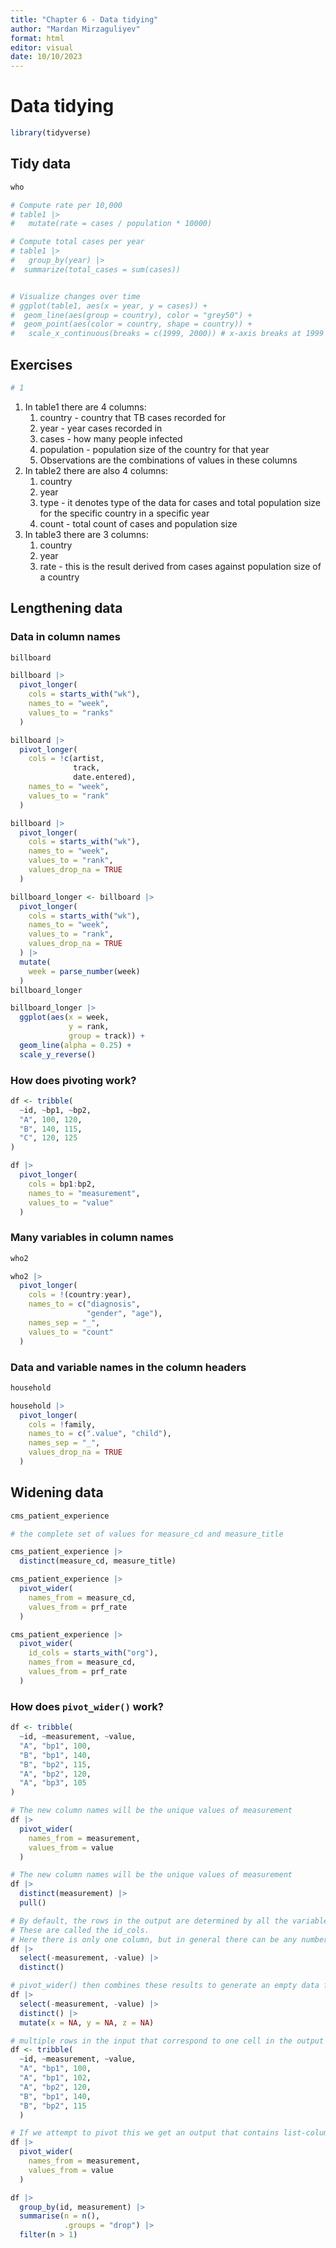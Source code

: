 ```yaml
---
title: "Chapter 6 - Data tidying"
author: "Mardan Mirzaguliyev"
format: html
editor: visual
date: 10/10/2023
---
```


# Data tidying

```r
library(tidyverse)
```

## **Tidy data**

```r
who
```

```r
# Compute rate per 10,000
# table1 |>
#   mutate(rate = cases / population * 10000)

# Compute total cases per year
# table1 |> 
#   group_by(year) |> 
#  summarize(total_cases = sum(cases))


# Visualize changes over time
# ggplot(table1, aes(x = year, y = cases)) +
#  geom_line(aes(group = country), color = "grey50") +
#  geom_point(aes(color = country, shape = country)) +
#   scale_x_continuous(breaks = c(1999, 2000)) # x-axis breaks at 1999 and 2000
```

## Exercises

```r
# 1
```

1.  In table1 there are 4 columns:
    1.  country - country that TB cases recorded for
    2.  year - year cases recorded in
    3.  cases - how many people infected
    4.  population - population size of the country for that year
    5.  Observations are the combinations of values in these columns
2.  In table2 there are also 4 columns:
    1.  country
    2.  year
    3.  type - it denotes type of the data for cases and total population size for the specific country in a specific year
    4.  count - total count of cases and population size
3.  In table3 there are 3 columns:
    1.  country
    2.  year
    3.  rate - this is the result derived from cases against population size of a country

## **Lengthening data**

### **Data in column names**

```r
billboard
```

```r
billboard |> 
  pivot_longer(
    cols = starts_with("wk"),
    names_to = "week",
    values_to = "ranks"
  )
```

```r
billboard |> 
  pivot_longer(
    cols = !c(artist, 
              track, 
              date.entered),
    names_to = "week",
    values_to = "rank"
  )
```

```r
billboard |> 
  pivot_longer(
    cols = starts_with("wk"),
    names_to = "week",
    values_to = "rank",
    values_drop_na = TRUE
  )
```

```r
billboard_longer <- billboard |> 
  pivot_longer(
    cols = starts_with("wk"),
    names_to = "week",
    values_to = "rank",
    values_drop_na = TRUE
  ) |> 
  mutate(
    week = parse_number(week)
  )
billboard_longer
```

```r
billboard_longer |> 
  ggplot(aes(x = week,
             y = rank,
             group = track)) +
  geom_line(alpha = 0.25) +
  scale_y_reverse()
```

### **How does pivoting work?**

```r
df <- tribble(
  ~id, ~bp1, ~bp2,
  "A", 100, 120,
  "B", 140, 115,
  "C", 120, 125
)
```

```r
df |> 
  pivot_longer(
    cols = bp1:bp2,
    names_to = "measurement",
    values_to = "value"
  )
```

### **Many variables in column names**

```r
who2
```

```r
who2 |> 
  pivot_longer(
    cols = !(country:year),
    names_to = c("diagnosis", 
                 "gender", "age"),
    names_sep = "_",
    values_to = "count"
  )
```

### **Data and variable names in the column headers**

```r
household
```

```r
household |> 
  pivot_longer(
    cols = !family,
    names_to = c(".value", "child"),
    names_sep = "_",
    values_drop_na = TRUE
  )
```

## **Widening data**

```r
cms_patient_experience
```

```r
# the complete set of values for measure_cd and measure_title

cms_patient_experience |> 
  distinct(measure_cd, measure_title)
```

```r
cms_patient_experience |> 
  pivot_wider(
    names_from = measure_cd,
    values_from = prf_rate
  )
```

```r
cms_patient_experience |> 
  pivot_wider(
    id_cols = starts_with("org"),
    names_from = measure_cd,
    values_from = prf_rate
  )
```

### **How does `pivot_wider()` work?**

```r
df <- tribble(
  ~id, ~measurement, ~value,
  "A", "bp1", 100,
  "B", "bp1", 140,
  "B", "bp2", 115,
  "A", "bp2", 120,
  "A", "bp3", 105
)
```

```r
# The new column names will be the unique values of measurement
df |> 
  pivot_wider(
    names_from = measurement,
    values_from = value
  )
```

```r
# The new column names will be the unique values of measurement
df |> 
  distinct(measurement) |> 
  pull()
```

```r
# By default, the rows in the output are determined by all the variables that aren’t going into the new names or values
# These are called the id_cols.
# Here there is only one column, but in general there can be any number.
df |> 
  select(-measurement, -value) |> 
  distinct()
```

```r
# pivot_wider() then combines these results to generate an empty data frame
df |> 
  select(-measurement, -value) |> 
  distinct() |> 
  mutate(x = NA, y = NA, z = NA)
```

```r
# multiple rows in the input that correspond to one cell in the output
df <- tribble(
  ~id, ~measurement, ~value,
  "A", "bp1", 100,
  "A", "bp1", 102,
  "A", "bp2", 120,
  "B", "bp1", 140,
  "B", "bp2", 115
  )
```

```r
# If we attempt to pivot this we get an output that contains list-columns
df |> 
  pivot_wider(
    names_from = measurement,
    values_from = value
  )
```

```r
df |> 
  group_by(id, measurement) |>
  summarise(n = n(), 
            .groups = "drop") |> 
  filter(n > 1)
```
